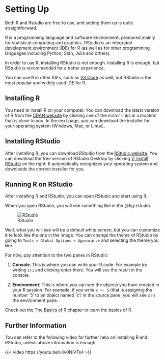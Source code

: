 # Setting Up

Both R and Rstudio are free to use, and setting them up is quite straightforward.

R is a programming language and software environment, produced mainly for statistical computing and graphics. RStudio is an integrated development environment (IDE) for R (as well as for other programming languages including Python, Stan, Julia and others).

In order to use R, installing RStudio is not enough. Installing R is enough, but RStudio is recommended for a better experience.

You can use R in other IDEs, such as [VS Code](https://code.visualstudio.com/) as well, but RStudio is the most popular and widely used IDE for R.

## Installing R

You need to install R on your computer. You can download the latest version of R from the [CRAN website](https://cran.r-project.org/mirrors.html) by clicking one of the mirror links in a location that is close to you. In the next page, you can download the installer for your operating system (Windows, Mac, or Linux).

## Installing RStudio

After installing R, you can download RStudio from the [RStudio website](https://posit.co/download/rstudio-desktop/). You can download the free version of RStudio Desktop by clicking [2: Install RStudio](https://posit.co/download/rstudio-desktop/) on the right. It automatically recognizes your operating system and downloads the correct installer for you.

## Running R on RStudio

After installing R and RStudio, you can open RStudio and start using R.

When you open RStudio, you will see something like in the @fig-rstudio.

![RStudio](data/rstudio.png){#fig-rstudio}

Well, what you will see will be a default white screen, but you can customize it to look like the one in the image. You can change the theme of RStudio by going to `Tools > Global Options > Appearance` and selecting the theme you like.

For now, pay attention to the two panes in RStudio:

1.  **Console**: This is where you can write your R code. For example try writing `1+1` and clicking enter there. You will see the result in the console.

2.  **Environment**: This is where you can see the objects you have created in your R session. For example, if you write `x <- 5` (that is assigning the number '5' to an object named 'x') in the source pane, you will see `x` in the environment pane.

Check out the [The Basics of R](basics.qmd) chapter to learn the basics of R.

## Further Information

You can refer to the following video for further help on installing R and RStudio, unless above information is enough.

{{< video https://youtu.be/ulIv0NiVTs4 >}}


